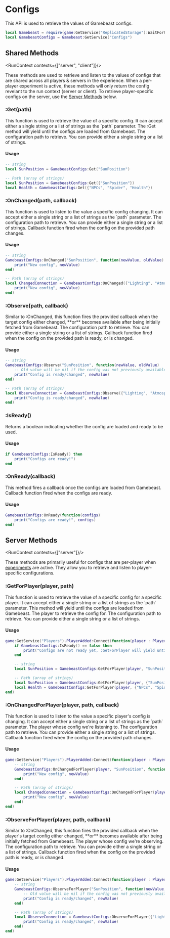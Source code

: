 
# Configs

This API is used to retrieve the values of Gamebeast configs.

```lua
local Gamebeast = require(game:GetService("ReplicatedStorage"):WaitForChild("Gamebeast"))
local GamebeastConfigs = Gamebeast:GetService("Configs")
```

## Shared Methods
<RunContext contexts={["server", "client"]}/>

These methods are used to retrieve and listen to the values of configs that are shared across all players & servers in the experience. When a per-player experiment is active, these methods will only return the config revelant to the run context (server or client).
To retrieve player-specific configs on the server, use the [Server Methods](#server-methods) below.

### :Get(path)
<ReturnType type="{[string] : any} | any"/>
This function is used to retrieve the value of a specific config. It can accept either a single string or a list of strings as the `path` parameter. 
The :Get method will yield until the configs are loaded from Gamebeast.

<ParameterList>
    <Parameter name="path" type="string | {string}">
        The configuration path to retrieve. You can provide either a single string or a list of strings.
    </Parameter>
</ParameterList>

#### Usage 
```lua
-- string
local SunPosition = GamebeastConfigs:Get("SunPosition")

-- Path (array of strings)
local SunPosition = GamebeastConfigs:Get({"SunPosition"})
local Health = GamebeastConfigs:Get({"NPCs", "Spider", "Health"})
```

### :OnChanged(path, callback)
<ReturnType type="RBXScriptSignal"/>
This function is used to listen to the value a specific config changing. It can accept either a single string or a list of strings as the `path` parameter. 

<ParameterList name="Parameters">
    <Parameter name="path" type="string | {string}">
        The configuration path to retrieve. You can provide either a single string or a list of strings.
    </Parameter>
    <Parameter name="callback" type="(newValue : any, oldValue : any) -> ()">
        Callback function fired when the config on the provided path changes.
    </Parameter>
</ParameterList>

#### Usage
```lua
-- string
GamebeastConfigs:OnChanged("SunPosition", function(newValue, oldValue)
    print("New config", newValue)
end)

-- Path (array of strings)
local ChangedConnection = GamebeastConfigs:OnChanged({"Lighting", "Atmosphere"}, function(newValue, oldValue)
    print("New config", newValue)
end)
```

### :Observe(path, callback)
<ReturnType type="RBXScriptSignal"/>
Similar to :OnChanged, this function fires the provided callback when the target config either changed, **or** becomes available after being initially fetched from Gamebeast. 

<ParameterList name="Parameters">
    <Parameter name="path" type="string | {string}">
        The configuration path to retrieve. You can provide either a single string or a list of strings.
    </Parameter>
    <Parameter name="callback" type="(newValue : any, oldValue : any) -> ()">
        Callback function fired when the config on the provided path is ready, or is changed.
    </Parameter>
</ParameterList>

#### Usage
```lua
-- string
GamebeastConfigs:Observe("SunPosition", function(newValue, oldValue)
    -- Old value will be nil if the config was not previously available
    print("Config is ready/changed", newValue)
end)

-- Path (array of strings)
local ObserveConnection = GamebeastConfigs:Observe({"Lighting", "Atmosphere"}, function(newValue, oldValue)
    print("Config is ready/changed", newValue)
end)
```

### :IsReady()
<ReturnType type="boolean"/>

Returns a boolean indicating whether the config are loaded and ready to be used.

#### Usage
```lua
if GamebeastConfigs:IsReady() then
    print("Configs are ready!")
end
```

### :OnReady(callback)
<ReturnType type="RBXScriptSignal"/>
This method fires a callback once the configs are loaded from Gamebeast.

<ParameterList name="Parameters">
    <Parameter name="callback" type="(configs : any) -> ()">
        Callback function fired when the configs are ready.
    </Parameter>
</ParameterList>

#### Usage
```lua
GamebeastConfigs:OnReady(function(configs)
    print("Configs are ready!", configs)
end)
```

## Server Methods
<RunContext contexts={["server"]}/>

These methods are primarily useful for configs that are per-player when [experiments](/Roblox/Experiments) are active. They allow you to retrieve and listen to player-specific configurations.

### :GetForPlayer(player, path)
<ReturnType type="{[string] : any} | any"/>
This function is used to retrieve the value of a specific config for a specific player. It can accept either a single string or a list of strings as the `path` parameter. 
This method will yield until the configs are loaded from Gamebeast.

<ParameterList>
    <Parameter name="player" type="Player">
        The player to retrieve the config for.
    </Parameter>
    <Parameter name="path" type="string | {string}">
        The configuration path to retrieve. You can provide either a single string or a list of strings.
    </Parameter>
</ParameterList>

#### Usage 
```lua
game:GetService("Players").PlayerAdded:Connect(function(player : Player)
    if GamebeastConfigs:IsReady() == false then
        print("Configs are not ready yet, :GetForPlayer will yield until they are ready.")
    end

    -- string
    local SunPosition = GamebeastConfigs:GetForPlayer(player, "SunPosition")

    -- Path (array of strings)
    local SunPosition = GamebeastConfigs:GetForPlayer(player, {"SunPosition"})
    local Health = GamebeastConfigs:GetForPlayer(player, {"NPCs", "Spider", "Health"})
end)
```

### :OnChangedForPlayer(player, path, callback)
<ReturnType type="RBXScriptSignal"/>
This function is used to listen to the value a specific player's config is changing. It can accept either a single string or a list of strings as the `path` parameter. 

<ParameterList name="Parameters">
    <Parameter name="player" type="Player">
        The player whose config we're listening to.
    </Parameter>
    <Parameter name="path" type="string | {string}">
        The configuration path to retrieve. You can provide either a single string or a list of strings.
    </Parameter>
    <Parameter name="callback" type="(newValue : any, oldValue : any) -> ()">
        Callback function fired when the config on the provided path changes.
    </Parameter>
</ParameterList>

#### Usage

```lua
game:GetService("Players").PlayerAdded:Connect(function(player : Player)
    -- string
    GamebeastConfigs:OnChangedForPlayer(player, "SunPosition", function(newValue, oldValue)
        print("New config", newValue)
    end)

    -- Path (array of strings)
    local ChangedConnection = GamebeastConfigs:OnChangedForPlayer(player, {"Lighting", "Atmosphere"}, function(newValue, oldValue)
        print("New config", newValue)
    end)
end)
```

### :ObserveForPlayer(player, path, callback)
<ReturnType type="RBXScriptSignal"/>
Similar to :OnChanged, this function fires the provided callback when the player's target config either changed, **or** becomes available after being initially fetched from Gamebeast. 

<ParameterList name="Parameters">
    <Parameter name="player" type="Player">
        The player whose config we're observing.
    </Parameter>
    <Parameter name="path" type="string | {string}">
        The configuration path to retrieve. You can provide either a single string or a list of strings.
    </Parameter>
    <Parameter name="callback" type="(newValue : any, oldValue : any) -> ()">
        Callback function fired when the config on the provided path is ready, or is changed.
    </Parameter>
</ParameterList>

#### Usage
```lua
game:GetService("Players").PlayerAdded:Connect(function(player : Player)
    -- string
    GamebeastConfigs:ObserveForPlayer("SunPosition", function(newValue, oldValue)
        -- Old value will be nil if the config was not previously available
        print("Config is ready/changed", newValue)
    end)

    -- Path (array of strings)
    local ObserveConnection = GamebeastConfigs:ObserveForPlayer({"Lighting", "Atmosphere"}, function(newValue, oldValue)
        print("Config is ready/changed", newValue)
    end)
end)

```